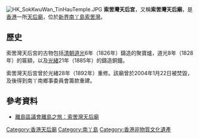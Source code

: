[[File:HK_SokKwuWan_TinHauTemple.JPG|thumb]]
'''索罟灣天后宮'''，又稱'''索罟灣天后廟'''，是[[香港|香港]]一所[[天后廟|天后廟]]，位於[[新界|新界]][[南丫島|南丫島]][[索罟灣|索罟灣]]。

==歷史==
索罟灣天后宮的古物包括[[清朝|清朝]][[道光|道光]]6年（1826年）鑄造的聚寶爐，道光8年（1828年）的匾額，以及[[光緒|光緒]]21年（1885年）的鑄造銅鐘。

索罟灣天后宮曾於光緒28年（1892年）重修。該廟曾於2004年1月22日被焚毀，及後得到南丫南鄉事委員會籌款重建。

==參考資料==
*[http://www.islandsdc.gov.hk/index.php?action=sight&did=9&sid=67 離島區議會離島之旅：索罟灣天后廟]{{dead link|date=2018年1月 |bot=InternetArchiveBot |fix-attempted=yes }}
{{Commons category|Tin Hau Temple, Sok Kwu Wan}}
[[Category:香港天后廟|Category:香港天后廟]]
[[Category:南丫島|Category:南丫島]]
[[Category:香港非物質文化遺產|Category:香港非物質文化遺產]]